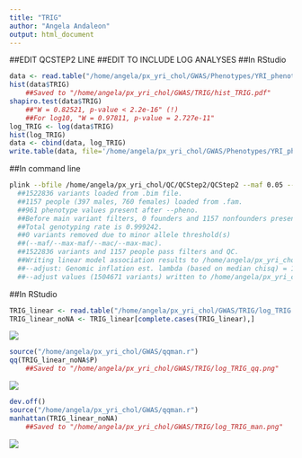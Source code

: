 ```yaml
---
title: "TRIG"
author: "Angela Andaleon"
output: html_document
---
```

##EDIT QCSTEP2 LINE
##EDIT TO INCLUDE LOG ANALYSES
##In RStudio

```r
data <- read.table("/home/angela/px_yri_chol/GWAS/Phenotypes/YRI_phenotypes.txt", header = T)
hist(data$TRIG)
	##Saved to "/home/angela/px_yri_chol/GWAS/TRIG/hist_TRIG.pdf"
shapiro.test(data$TRIG)
	##"W = 0.82521, p-value < 2.2e-16" (!)
	##For log10, "W = 0.97811, p-value = 2.727e-11"
log_TRIG <- log(data$TRIG)
hist(log_TRIG)
data <- cbind(data, log_TRIG)
write.table(data, file='/home/angela/px_yri_chol/GWAS/Phenotypes/YRI_phenotypes.txt', quote = F, row.names = F)
```

##In command line

```bash
plink --bfile /home/angela/px_yri_chol/QC/QCStep2/QCStep2 --maf 0.05 --linear --adjust --pheno /home/angela/px_yri_chol/GWAS/Phenotypes/YRI_phenotypes.txt --pheno-name log_TRIG --out /home/angela/px_yri_chol/GWAS/TRIG/log_TRIG
  ##1522836 variants loaded from .bim file.
  ##1157 people (397 males, 760 females) loaded from .fam.
  ##961 phenotype values present after --pheno.
  ##Before main variant filters, 0 founders and 1157 nonfounders present.
  ##Total genotyping rate is 0.999242.
  ##0 variants removed due to minor allele threshold(s)
  ##(--maf/--max-maf/--mac/--max-mac).
  ##1522836 variants and 1157 people pass filters and QC.
  ##Writing linear model association results to /home/angela/px_yri_chol/GWAS/TRIG/log_TRIG.assoc.linear ... done.
  ##--adjust: Genomic inflation est. lambda (based on median chisq) = 1.
  ##--adjust values (1504671 variants) written to /home/angela/px_yri_chol/GWAS/TRIG/log_TRIG.assoc.linear.adjusted .

```

##In RStudio

``` r
TRIG_linear <- read.table("/home/angela/px_yri_chol/GWAS/TRIG/log_TRIG.assoc.linear", header = T)
TRIG_linear_noNA <- TRIG_linear[complete.cases(TRIG_linear),]
```
![](/home/angela/px_yri_chol/GWAS/TRIG/log_TRIG_topSNPs.png)
```r
source("/home/angela/px_yri_chol/GWAS/qqman.r")
qq(TRIG_linear_noNA$P)
	##Saved to "/home/angela/px_yri_chol/GWAS/TRIG/log_TRIG_qq.png"
```
![](/home/angela/px_yri_chol/GWAS/TRIG/log_TRIG_qq.png)
```r
dev.off()
source("/home/angela/px_yri_chol/GWAS/qqman.r")
manhattan(TRIG_linear_noNA)
	##Saved to "/home/angela/px_yri_chol/GWAS/TRIG/log_TRIG_man.png"
```
![](/home/angela/px_yri_chol/GWAS/TRIG/log_TRIG_man.png)